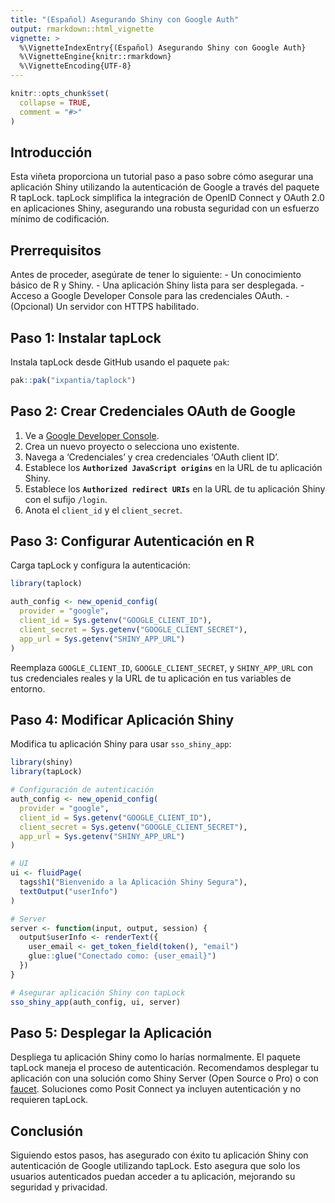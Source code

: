 ```yaml
---
title: "(Español) Asegurando Shiny con Google Auth"
output: rmarkdown::html_vignette
vignette: >
  %\VignetteIndexEntry{(Español) Asegurando Shiny con Google Auth}
  %\VignetteEngine{knitr::rmarkdown}
  %\VignetteEncoding{UTF-8}
---
```


```r
knitr::opts_chunk$set(
  collapse = TRUE,
  comment = "#>"
)
```

## Introducción

Esta viñeta proporciona un tutorial paso a paso sobre cómo asegurar una aplicación Shiny utilizando la autenticación de Google a través del paquete R tapLock. tapLock simplifica la integración de OpenID Connect y OAuth 2.0 en aplicaciones Shiny, asegurando una robusta seguridad con un esfuerzo mínimo de codificación.

## Prerrequisitos

Antes de proceder, asegúrate de tener lo siguiente:
- Un conocimiento básico de R y Shiny.
- Una aplicación Shiny lista para ser desplegada.
- Acceso a Google Developer Console para las credenciales OAuth.
- (Opcional) Un servidor con HTTPS habilitado.

## Paso 1: Instalar tapLock

Instala tapLock desde GitHub usando el paquete `pak`:

```r
pak::pak("ixpantia/taplock")
```

## Paso 2: Crear Credenciales OAuth de Google

1. Ve a [Google Developer Console](https://console.developers.google.com/).
2. Crea un nuevo proyecto o selecciona uno existente.
3. Navega a 'Credenciales' y crea credenciales 'OAuth client ID'.
4. Establece los **`Authorized JavaScript origins`** en la URL de tu aplicación Shiny.
5. Establece los **`Authorized redirect URIs`** en la URL de tu aplicación Shiny con
   el sufijo `/login`.
6. Anota el `client_id` y el `client_secret`.

## Paso 3: Configurar Autenticación en R

Carga tapLock y configura la autenticación:

```r
library(taplock)

auth_config <- new_openid_config(
  provider = "google",
  client_id = Sys.getenv("GOOGLE_CLIENT_ID"),
  client_secret = Sys.getenv("GOOGLE_CLIENT_SECRET"),
  app_url = Sys.getenv("SHINY_APP_URL")
)
```

Reemplaza `GOOGLE_CLIENT_ID`, `GOOGLE_CLIENT_SECRET`, y `SHINY_APP_URL` con tus credenciales reales y la URL de tu aplicación en tus variables de entorno.

## Paso 4: Modificar Aplicación Shiny

Modifica tu aplicación Shiny para usar `sso_shiny_app`:

```r
library(shiny)
library(tapLock)

# Configuración de autenticación
auth_config <- new_openid_config(
  provider = "google",
  client_id = Sys.getenv("GOOGLE_CLIENT_ID"),
  client_secret = Sys.getenv("GOOGLE_CLIENT_SECRET"),
  app_url = Sys.getenv("SHINY_APP_URL")
)

# UI
ui <- fluidPage(
  tags$h1("Bienvenido a la Aplicación Shiny Segura"),
  textOutput("userInfo")
)

# Server
server <- function(input, output, session) {
  output$userInfo <- renderText({
    user_email <- get_token_field(token(), "email")
    glue::glue("Conectado como: {user_email}")
  })
}

# Asegurar aplicación Shiny con tapLock
sso_shiny_app(auth_config, ui, server)
```

## Paso 5: Desplegar la Aplicación

Despliega tu aplicación Shiny como lo harías normalmente. El paquete tapLock maneja el proceso de autenticación.
Recomendamos desplegar tu aplicación con una solución como Shiny Server
(Open Source o Pro) o con [faucet](https://github.com/ixpantia/faucet).
Soluciones como Posit Connect ya incluyen autenticación y no requieren
tapLock.

## Conclusión

Siguiendo estos pasos, has asegurado con éxito tu aplicación Shiny con autenticación de Google utilizando tapLock. Esto asegura que solo los usuarios autenticados puedan acceder a tu aplicación, mejorando su seguridad y privacidad.
